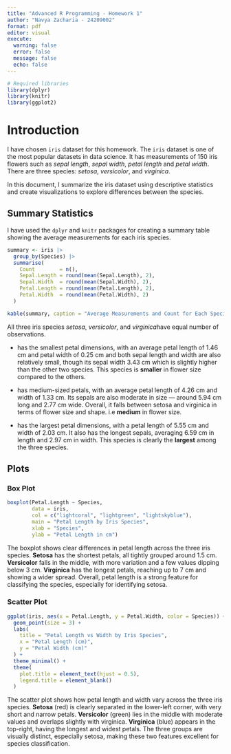 ```yaml
---
title: "Advanced R Programming - Homework 1"
author: "Navya Zacharia - 24209002"
format: pdf
editor: visual
execute:
  warning: false  
  error: false    
  message: false
  echo: false
---
```


```r
# Required libraries
library(dplyr) 
library(knitr)
library(ggplot2)
```

# Introduction

I have chosen `iris` dataset for this homework. The `iris` dataset is one of the most popular datasets in data science. It has measurements of 150 iris flowers such as *sepal length*, *sepal width*, *petal length* and *petal width*. There are three species: *setosa*, *versicolor*, and *virginica*.

In this document, I summarize the iris dataset using descriptive statistics and create visualizations to explore differences between the species.

## Summary Statistics

I have used the `dplyr` and `knitr` packages for creating a summary table showing the average measurements for each iris species.

```r
summary <- iris |>
  group_by(Species) |>
  summarise(
    Count        = n(),
    Sepal.Length = round(mean(Sepal.Length), 2),
    Sepal.Width  = round(mean(Sepal.Width), 2),
    Petal.Length = round(mean(Petal.Length), 2),
    Petal.Width  = round(mean(Petal.Width), 2)
  )

kable(summary, caption = "Average Measurements and Count for Each Species")
```

All three iris species *setosa*, *versicolor*, and *virginica*have equal number of observations.

-   \textcolor{yellow}{Setosa} has the smallest petal dimensions, with an average petal length of 1.46 cm and petal width of 0.25 cm and both sepal length and width are also relatively small, though its sepal width 3.43 cm which is slightly higher than the other two species. This species is **smaller** in flower size compared to the others.

-   \textcolor{green}{Versicolor} has medium-sized petals, with an average petal length of 4.26 cm and width of 1.33 cm. Its sepals are also moderate in size — around 5.94 cm long and 2.77 cm wide. Overall, it falls between setosa and virginica in terms of flower size and shape. i.e **medium** in flower size.

-   \textcolor{blue}{Virginica} has the largest petal dimensions, with a petal length of 5.55 cm and width of 2.03 cm. It also has the longest sepals, averaging 6.59 cm in length and 2.97 cm in width. This species is clearly the **largest** among the three species.

## Plots

### Box Plot

```r
boxplot(Petal.Length ~ Species,
        data = iris,
        col = c("lightcoral", "lightgreen", "lightskyblue"),
        main = "Petal Length by Iris Species",
        xlab = "Species",
        ylab = "Petal Length in cm")
```

The boxplot shows clear differences in petal length across the three iris species. **Setosa** has the shortest petals, all tightly grouped around 1.5 cm. **Versicolor** falls in the middle, with more variation and a few values dipping below 3 cm. **Virginica** has the longest petals, reaching up to 7 cm and showing a wider spread. Overall, petal length is a strong feature for classifying the species, especially for identifying setosa.

### Scatter Plot

```r
ggplot(iris, aes(x = Petal.Length, y = Petal.Width, color = Species)) +
  geom_point(size = 3) +
  labs(
    title = "Petal Length vs Width by Iris Species",
    x = "Petal Length (cm)",
    y = "Petal Width (cm)"
  ) +
  theme_minimal() +
  theme(
    plot.title = element_text(hjust = 0.5),
    legend.title = element_blank()
  )
```

The scatter plot shows how petal length and width vary across the three iris species. **Setosa** (red) is clearly separated in the lower-left corner, with very short and narrow petals. **Versicolor** (green) lies in the middle with moderate values and overlaps slightly with virginica. **Virginica** (blue) appears in the top-right, having the longest and widest petals. The three groups are visually distinct, especially setosa, making these two features excellent for species classification.
